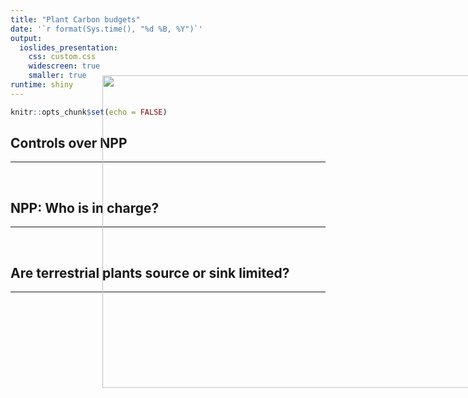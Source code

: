 ```yaml
---
title: "Plant Carbon budgets"
date: '`r format(Sys.time(), "%d %B, %Y")`'
output: 
  ioslides_presentation:
    css: custom.css
    widescreen: true
    smaller: true
runtime: shiny
---
```


```r
knitr::opts_chunk$set(echo = FALSE)
```

## Controls over NPP
<hr>
<br />

## NPP: Who is in charge?
<hr>
<br />

## Are terrestrial plants source or sink limited?
<hr>
<br />

<IMG STYLE="position:absolute; TOP:175px; LEFT:375px; WIDTH:700px; HEIGHT:500px" SRC="images/sinksource.jpg">